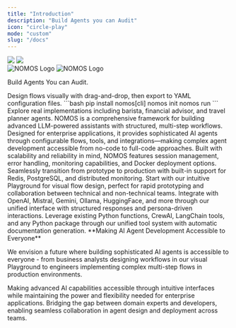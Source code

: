```yaml
---
title: "Introduction"
description: "Build Agents you can Audit"
icon: "circle-play"
mode: "custom"
slug: "/docs"
---
```


<div className="relative">
  <div className="absolute top-0 lg:-top-16 left-0 right-0">
    <img
      src="https://github.com/mintlify/docs/raw/main/images/hero/background-light.png"
      className="block dark:hidden pointer-events-none"
    />
    <img
      src="https://github.com/mintlify/docs/raw/main/images/hero/background-dark.png"
      className="hidden dark:block pointer-events-none"
    />
  </div>
  <div className="px-4 py-16 lg:py-48 lg:pb-12 max-w-3xl mx-auto">
    <div className="flex justify-center mb-6">
      <img
        src="/assets/light.png"
        alt="NOMOS Logo"
        className="block dark:hidden h-32 w-auto"
      />
      <img
        src="/assets/dark.png"
        alt="NOMOS Logo"
        className="hidden dark:block h-32 w-auto"
      />
    </div>
    <p className="max-w-xl mx-auto px-4 mt-4 text-lg text-center text-gray-500 dark:text-zinc-500">Build Agents You can Audit.</p>
  </div>
</div>

<div className="max-w-6xl mx-auto px-4 py-4">

<CardGroup cols={3}>
  <Card title="Visual Playground" icon="mouse-pointer-2" href="https://nomos.dowhile.dev/playground">
    Design flows visually with drag-and-drop, then export to YAML configuration files.
  </Card>
  <Card title="CLI Quick Start" icon="terminal">
    ```bash
    pip install nomos[cli]
    nomos init
    nomos run
    ```
  </Card>
  <Card title="Examples" icon="book-open" href="/examples">
    Explore real implementations including barista, financial advisor, and travel planner agents.
  </Card>
</CardGroup>

<CardGroup cols={2}>
  <Card title="Enterprise-Grade AI Framework" icon="building" iconType="solid">
    NOMOS is a comprehensive framework for building advanced LLM-powered assistants with structured, multi-step workflows. Designed for enterprise applications, it provides sophisticated AI agents through configurable flows, tools, and integrations—making complex agent development accessible from no-code to full-code approaches.
  </Card>
  <Card title="Production-Ready Architecture" icon="server" iconType="solid">
    Built with scalability and reliability in mind, NOMOS features session management, error handling, monitoring capabilities, and Docker deployment options. Seamlessly transition from prototype to production with built-in support for Redis, PostgreSQL, and distributed monitoring.
  </Card>
</CardGroup>

<CardGroup cols={3}>
  <Card title="Drag & Drop Design" icon="mouse-pointer-2" iconType="solid">
    Start with our intuitive Playground for visual flow design, perfect for rapid prototyping and collaboration between technical and non-technical teams.
  </Card>
  <Card title="Multi-Provider LLM Support" icon="brain-circuit" iconType="solid">
    Integrate with OpenAI, Mistral, Gemini, Ollama, HuggingFace, and more through our unified interface with structured responses and persona-driven interactions.
  </Card>
  <Card title="Extensive Tool Ecosystem" icon="wrench" iconType="solid">
    Leverage existing Python functions, CrewAI, LangChain tools, and any Python package through our unified tool system with automatic documentation generation.
  </Card>
</CardGroup>

<Info>
**Making AI Agent Development Accessible to Everyone**

We envision a future where building sophisticated AI agents is accessible to everyone - from business analysts designing workflows in our visual Playground to engineers implementing complex multi-step flows in production environments.
</Info>

<CardGroup cols={2}>
  <Card title="Innovation Through Simplicity" icon="lightbulb" iconType="solid" color="#059669">
    Making advanced AI capabilities accessible through intuitive interfaces while maintaining the power and flexibility needed for enterprise applications.
  </Card>
  <Card title="Collaborative Development" icon="users" iconType="solid" color="#7c3aed">
    Bridging the gap between domain experts and developers, enabling seamless collaboration in agent design and deployment across teams.
  </Card>
</CardGroup>

</div>
